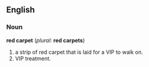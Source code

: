 {{Wikipedia}}
==English==

===Noun===
'''red carpet''' (''plural'': '''red carpets''')
# a strip of red carpet that is laid for a VIP to walk on.
# VIP treatment.